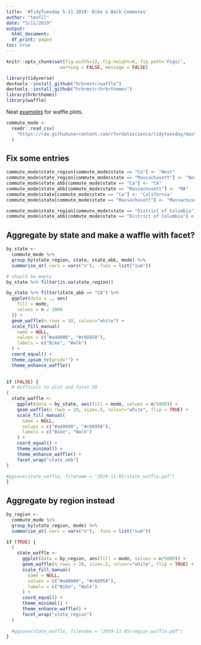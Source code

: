 ```yaml
---
title: '#TidyTuesday 5.11.2019: Bike & Walk Commutes'
author: "teofil"
date: "5/11/2019"
output:
  html_document:
  df_print: paged
toc: true
---
```

  
  ```r
knitr::opts_chunk$set(fig.width=12, fig.height=8, fig.path='Figs/',
                      warning = FALSE, message = FALSE)
```

```r
library(tidyverse)
devtools::install_github("hrbrmstr/waffle")
devtools::install_github("hrbrmstr/hrbrthemes")
library(hrbrthemes)
library(waffle)
```

Neat [examples](https://github.com/hrbrmstr/waffle) for waffle plots.

```r
commute_mode <-
  readr::read_csv(
    "https://raw.githubusercontent.com/rfordatascience/tidytuesday/master/data/2019/2019-11-05/commute.csv"
  )
```

## Fix some entries

```r
commute_mode$state_region[commute_mode$state == "Ca"] <- "West"
commute_mode$state_region[commute_mode$state == "Massachusett"] <- "Northeast"
commute_mode$state_abb[commute_mode$state == "Ca"] <- "CA"
commute_mode$state_abb[commute_mode$state == "Massachusett"] <- "MA"
commute_mode$state[commute_mode$state == "Ca"] <- "California"
commute_mode$state[commute_mode$state == "Massachusett"] <- "Massachusetts"

commute_mode$state_region[commute_mode$state == "District of Columbia"] <- "Northeast"
commute_mode$state_abb[commute_mode$state == "District of Columbia"] <- "D.C."

```


## Aggregate by state and make a waffle with facet?

```r
by_state <- 
  commute_mode %>% 
  group_by(state_region, state, state_abb, mode) %>% 
  summarise_at(.vars = vars("n"), .funs = list("sum"))

# should be empty
by_state %>% filter(is.na(state_region))

by_state %>% filter(state_abb == "CA") %>%
  ggplot(data = ., aes(
    fill = mode,
    values = n / 1000
  )) +
  geom_waffle(n_rows = 10, colour="white") +
  scale_fill_manual(
    name = NULL,
    values = c("#a40000", "#c68958"),
    labels = c("Bike", "Walk")
  ) +
  coord_equal() +
  theme_ipsum_rc(grid="") +
  theme_enhance_waffle()
  

if (FALSE) {
  # difficult to plot and facet 50 
(
  state_waffle <-
    ggplot(data = by_state, aes(fill = mode, values = n/5000)) +
    geom_waffle(n_rows = 20, size=.5, colour="white", flip = TRUE) +
    scale_fill_manual(
      name = NULL,
      values = c("#a40000", "#c68958"),
      labels = c("Bike", "Walk")
    ) +
    coord_equal() +
    theme_minimal() +
    theme_enhance_waffle() +
    facet_wrap("state_abb")
)

#ggsave(state_waffle, filename = "2019-11-05/state_waffle.pdf")
}

```

## Aggregate by region instead

```r
by_region <- 
  commute_mode %>% 
  group_by(state_region, mode) %>% 
  summarise_at(.vars = vars("n"), .funs = list("sum"))

if (TRUE) {
  (
    state_waffle <-
      ggplot(data = by_region, aes(fill = mode, values = n/5000)) +
      geom_waffle(n_rows = 20, size=.5, colour="white", flip = TRUE) +
      scale_fill_manual(
        name = NULL,
        values = c("#a40000", "#c68958"),
        labels = c("Bike", "Walk")
      ) +
      coord_equal() +
      theme_minimal() +
      theme_enhance_waffle() +
      facet_wrap("state_region")
  )
  
  #ggsave(state_waffle, filename = "2019-11-05/region_waffle.pdf")
}
```